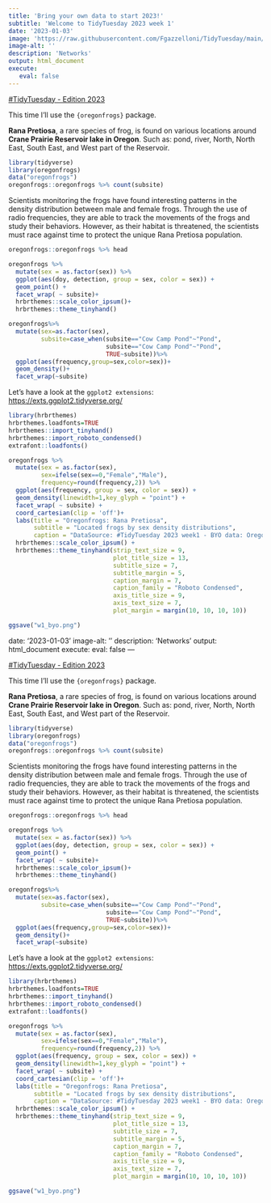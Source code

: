 ```yaml
---
title: 'Bring your own data to start 2023!'
subtitle: 'Welcome to TidyTuesday 2023 week 1'
date: '2023-01-03'
image: 'https://raw.githubusercontent.com/Fgazzelloni/TidyTuesday/main/data/2023/w1_byod/w1_byo.png'
image-alt: ''
description: 'Networks'
output: html_document
execute: 
   eval: false
---
```



[#TidyTuesday - Edition 2023](https://github.com/rfordatascience/tidytuesday/tree/master/data/2023)

This time I'll use the `{oregonfrogs}` package.

**Rana Pretiosa**, a rare species of frog, is found on various locations around **Crane Prairie Reservoir lake in Oregon**. Such as: pond, river, North, North East, South East, and West part of the Reservoir. 
```r
library(tidyverse)
library(oregonfrogs)
data("oregonfrogs")
oregonfrogs::oregonfrogs %>% count(subsite)
```

Scientists monitoring the frogs have found interesting patterns in the density distribution between male and female frogs. Through the use of radio frequencies, they are able to track the movements of the frogs and study their behaviors. However, as their habitat is threatened, the scientists must race against time to protect the unique Rana Pretiosa population.


```r
oregonfrogs::oregonfrogs %>% head
```

```r
oregonfrogs %>%
  mutate(sex = as.factor(sex)) %>%
  ggplot(aes(doy, detection, group = sex, color = sex)) +
  geom_point() +
  facet_wrap( ~ subsite)+
  hrbrthemes::scale_color_ipsum()+
  hrbrthemes::theme_tinyhand()
```



```r
oregonfrogs%>%
  mutate(sex=as.factor(sex),
         subsite=case_when(subsite=="Cow Camp Pond"~"Pond",
                           subsite=="Cow Camp Pond"~"Pond",
                           TRUE~subsite))%>%
  ggplot(aes(frequency,group=sex,color=sex))+
  geom_density()+
  facet_wrap(~subsite)
```
Let's have a look at the `ggplot2 extensions`: [https://exts.ggplot2.tidyverse.org/](https://exts.ggplot2.tidyverse.org/)

```r
library(hrbrthemes)
hrbrthemes.loadfonts=TRUE
hrbrthemes::import_tinyhand()
hrbrthemes::import_roboto_condensed()
extrafont::loadfonts()

```


```r
oregonfrogs %>%
  mutate(sex = as.factor(sex),
         sex=ifelse(sex==0,"Female","Male"),
         frequency=round(frequency,2)) %>%
  ggplot(aes(frequency, group = sex, color = sex)) +
  geom_density(linewidth=1,key_glyph = "point") +
  facet_wrap( ~ subsite) +
  coord_cartesian(clip = 'off')+
  labs(title = "Oregonfrogs: Rana Pretiosa",
       subtitle = "Located frogs by sex density distributions",
       caption = "DataSource: #TidyTuesday 2023 week1 - BYO data: Oregonfrogs\nDataViz: Federica Gazzelloni #30DayChartChallenge 2023 Day3 - fauna/flora\n") +
  hrbrthemes::scale_color_ipsum() +
  hrbrthemes::theme_tinyhand(strip_text_size = 9,
                             plot_title_size = 13,
                             subtitle_size = 7,
                             subtitle_margin = 5,
                             caption_margin = 7,
                             caption_family = "Roboto Condensed",
                             axis_title_size = 9,
                             axis_text_size = 7,
                             plot_margin = margin(10, 10, 10, 10))
```



```r
ggsave("w1_byo.png")
```


date: '2023-01-03'
image-alt: ''
description: 'Networks'
output: html_document
execute: 
   eval: false
---


[#TidyTuesday - Edition 2023](https://github.com/rfordatascience/tidytuesday/tree/master/data/2023)

This time I'll use the `{oregonfrogs}` package.

**Rana Pretiosa**, a rare species of frog, is found on various locations around **Crane Prairie Reservoir lake in Oregon**. Such as: pond, river, North, North East, South East, and West part of the Reservoir. 
```r
library(tidyverse)
library(oregonfrogs)
data("oregonfrogs")
oregonfrogs::oregonfrogs %>% count(subsite)
```

Scientists monitoring the frogs have found interesting patterns in the density distribution between male and female frogs. Through the use of radio frequencies, they are able to track the movements of the frogs and study their behaviors. However, as their habitat is threatened, the scientists must race against time to protect the unique Rana Pretiosa population.


```r
oregonfrogs::oregonfrogs %>% head
```

```r
oregonfrogs %>%
  mutate(sex = as.factor(sex)) %>%
  ggplot(aes(doy, detection, group = sex, color = sex)) +
  geom_point() +
  facet_wrap( ~ subsite)+
  hrbrthemes::scale_color_ipsum()+
  hrbrthemes::theme_tinyhand()
```



```r
oregonfrogs%>%
  mutate(sex=as.factor(sex),
         subsite=case_when(subsite=="Cow Camp Pond"~"Pond",
                           subsite=="Cow Camp Pond"~"Pond",
                           TRUE~subsite))%>%
  ggplot(aes(frequency,group=sex,color=sex))+
  geom_density()+
  facet_wrap(~subsite)
```
Let's have a look at the `ggplot2 extensions`: [https://exts.ggplot2.tidyverse.org/](https://exts.ggplot2.tidyverse.org/)

```r
library(hrbrthemes)
hrbrthemes.loadfonts=TRUE
hrbrthemes::import_tinyhand()
hrbrthemes::import_roboto_condensed()
extrafont::loadfonts()

```


```r
oregonfrogs %>%
  mutate(sex = as.factor(sex),
         sex=ifelse(sex==0,"Female","Male"),
         frequency=round(frequency,2)) %>%
  ggplot(aes(frequency, group = sex, color = sex)) +
  geom_density(linewidth=1,key_glyph = "point") +
  facet_wrap( ~ subsite) +
  coord_cartesian(clip = 'off')+
  labs(title = "Oregonfrogs: Rana Pretiosa",
       subtitle = "Located frogs by sex density distributions",
       caption = "DataSource: #TidyTuesday 2023 week1 - BYO data: Oregonfrogs\nDataViz: Federica Gazzelloni #30DayChartChallenge 2023 Day3 - fauna/flora\n") +
  hrbrthemes::scale_color_ipsum() +
  hrbrthemes::theme_tinyhand(strip_text_size = 9,
                             plot_title_size = 13,
                             subtitle_size = 7,
                             subtitle_margin = 5,
                             caption_margin = 7,
                             caption_family = "Roboto Condensed",
                             axis_title_size = 9,
                             axis_text_size = 7,
                             plot_margin = margin(10, 10, 10, 10))
```



```r
ggsave("w1_byo.png")
```


